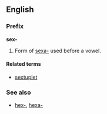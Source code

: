 ==English==
===Prefix===
'''sex-'''

#Form of [[sexa-]] used before a vowel.

====Related terms====
*[[sextuplet]]

===See also===
*[[hex-]], [[hexa-]]